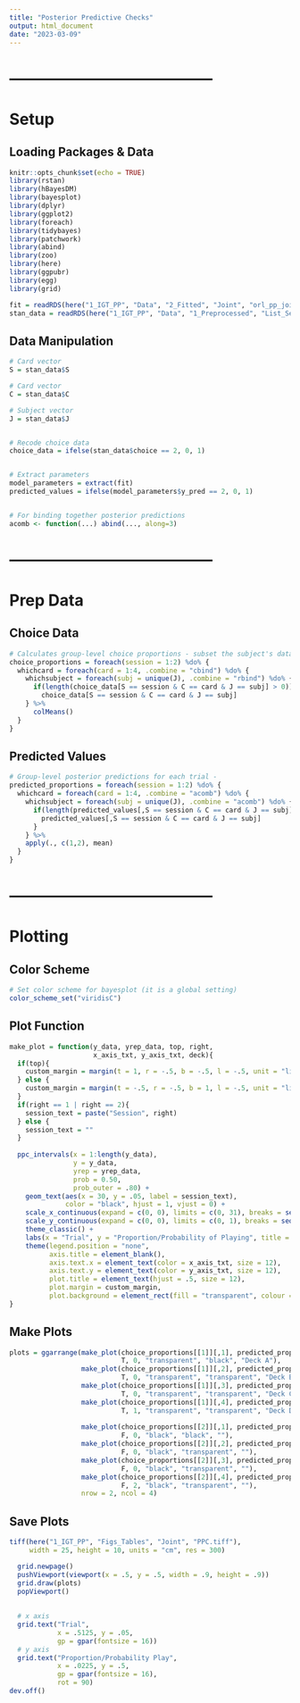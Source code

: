 ```yaml
---
title: "Posterior Predictive Checks"
output: html_document
date: "2023-03-09"
---
```




# ---------------------------------------
# Setup
## Loading Packages & Data
```r
knitr::opts_chunk$set(echo = TRUE)
library(rstan)
library(hBayesDM)
library(bayesplot)
library(dplyr)
library(ggplot2)
library(foreach)
library(tidybayes)
library(patchwork)
library(abind)
library(zoo)
library(here)
library(ggpubr)
library(egg)
library(grid)

fit = readRDS(here("1_IGT_PP", "Data", "2_Fitted", "Joint", "orl_pp_joint_fit.rds"))
stan_data = readRDS(here("1_IGT_PP", "Data", "1_Preprocessed", "List_Sess1&2.rds"))
```



## Data Manipulation
```r
# Card vector
S = stan_data$S

# Card vector
C = stan_data$C

# Subject vector
J = stan_data$J


# Recode choice data
choice_data = ifelse(stan_data$choice == 2, 0, 1)


# Extract parameters
model_parameters = extract(fit)
predicted_values = ifelse(model_parameters$y_pred == 2, 0, 1)


# For binding together posterior predictions
acomb <- function(...) abind(..., along=3)
```



# ---------------------------------------
# Prep Data
## Choice Data
```r
# Calculates group-level choice proportions - subset the subject's data for a given card and bind it to data, then return that output into choice_proportions
choice_proportions = foreach(session = 1:2) %do% {
  whichcard = foreach(card = 1:4, .combine = "cbind") %do% {
    whichsubject = foreach(subj = unique(J), .combine = "rbind") %do% {
      if(length(choice_data[S == session & C == card & J == subj] > 0))
        choice_data[S == session & C == card & J == subj]
    } %>% 
      colMeans()
  }
}
```



## Predicted Values
```r
# Group-level posterior predictions for each trial - 
predicted_proportions = foreach(session = 1:2) %do% {
  whichcard = foreach(card = 1:4, .combine = "acomb") %do% {
    whichsubject = foreach(subj = unique(J), .combine = "acomb") %do% {
      if(length(predicted_values[,S == session & C == card & J == subj]) > 0){
        predicted_values[,S == session & C == card & J == subj]
      }
    } %>%
    apply(., c(1,2), mean)
  }
}
```



# ---------------------------------------
# Plotting
## Color Scheme
```r
# Set color scheme for bayesplot (it is a global setting)
color_scheme_set("viridisC")
```



## Plot Function
```r
make_plot = function(y_data, yrep_data, top, right,
                     x_axis_txt, y_axis_txt, deck){
  if(top){
    custom_margin = margin(t = 1, r = -.5, b = -.5, l = -.5, unit = "lines")
  } else {
    custom_margin = margin(t = -.5, r = -.5, b = 1, l = -.5, unit = "lines")
  }
  if(right == 1 | right == 2){
    session_text = paste("Session", right)
  } else {
    session_text = ""
  }
  
  ppc_intervals(x = 1:length(y_data),
                y = y_data,
                yrep = yrep_data,
                prob = 0.50, 
                prob_outer = .80) +
    geom_text(aes(x = 30, y = .05, label = session_text),
              color = "black", hjust = 1, vjust = 0) +
    scale_x_continuous(expand = c(0, 0), limits = c(0, 31), breaks = seq(0, 30, 5)) +
    scale_y_continuous(expand = c(0, 0), limits = c(0, 1), breaks = seq(0, 1, .25)) +
    theme_classic() +
    labs(x = "Trial", y = "Proportion/Probability of Playing", title = deck) +
    theme(legend.position = "none",
          axis.title = element_blank(),
          axis.text.x = element_text(color = x_axis_txt, size = 12),
          axis.text.y = element_text(color = y_axis_txt, size = 12),
          plot.title = element_text(hjust = .5, size = 12),
          plot.margin = custom_margin,
          plot.background = element_rect(fill = "transparent", colour = "transparent"))
}
```



## Make Plots
```r
plots = ggarrange(make_plot(choice_proportions[[1]][,1], predicted_proportions[[1]][,,1],
                            T, 0, "transparent", "black", "Deck A"),
                  make_plot(choice_proportions[[1]][,2], predicted_proportions[[1]][,,2],
                            T, 0, "transparent", "transparent", "Deck B"),
                  make_plot(choice_proportions[[1]][,3], predicted_proportions[[1]][,,3],
                            T, 0, "transparent", "transparent", "Deck C"),
                  make_plot(choice_proportions[[1]][,4], predicted_proportions[[1]][,,4],
                            T, 1, "transparent", "transparent", "Deck D"),
                  
                  make_plot(choice_proportions[[2]][,1], predicted_proportions[[2]][,,1],
                            F, 0, "black", "black", ""),
                  make_plot(choice_proportions[[2]][,2], predicted_proportions[[2]][,,2],
                            F, 0, "black", "transparent", ""),
                  make_plot(choice_proportions[[2]][,3], predicted_proportions[[2]][,,3],
                            F, 0, "black", "transparent", ""),
                  make_plot(choice_proportions[[2]][,4], predicted_proportions[[2]][,,4],
                            F, 2, "black", "transparent", ""),
                  nrow = 2, ncol = 4)
```



## Save Plots
```r
tiff(here("1_IGT_PP", "Figs_Tables", "Joint", "PPC.tiff"),
     width = 25, height = 10, units = "cm", res = 300)

  grid.newpage()
  pushViewport(viewport(x = .5, y = .5, width = .9, height = .9))
  grid.draw(plots)
  popViewport()
  
  
  # x axis
  grid.text("Trial",
            x = .5125, y = .05,
            gp = gpar(fontsize = 16))
  # y axis
  grid.text("Proportion/Probability Play",
            x = .0225, y = .5,
            gp = gpar(fontsize = 16),
            rot = 90)
dev.off()
```











